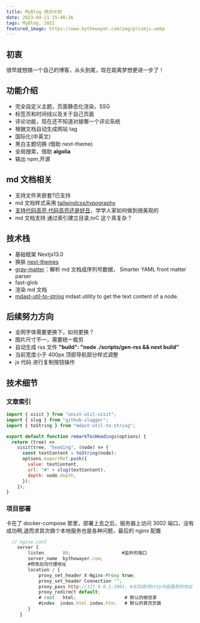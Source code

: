 ```yaml
---
title: MyBlog 待办计划
date: 2023-04-21 15:48:26
tags: MyBlog, 2022
featured_image: https://www.bythewayer.com/img/prismjs.webp
---
```


## 初衷

很早就想搞一个自己的博客，从头到尾，现在距离梦想更进一步了！

## 功能介绍

- 完全自定义主题，页面静态化渲染，SSG
- 标签页和时间线以及关于自己页面
- 评论功能，现在还不知道对接哪一个评论系统
- 根据文档自动生成网站 tag
- 国际化(中英文)
- 黑白主题切换 (借助 next-theme)
- 全局搜索，借助 **algolia**
- 输出 npm,开源

## md 文档相关

- 支持文件夹嵌套?已支持
- md 文档样式采用 [tailwindcss/typography](https://tailwindcss.com/docs/typography-plugin)
- [支持代码高亮,代码高亮还是好丑](https://prismjs.com/index.html)，学学人家如何做到很美观的
- md 文档支持 通过索引建立目录,toC 这个真复杂？

## 技术栈

- 基础框架 Nextjs13.0
- 换肤 [next-themes](https://github.com/pacocoursey/next-themes)
- [gray-matter](https://github.com/jonschlinkert/gray-matter)：解析 md 文档成序列号数据， Smarter YAML front matter parser
- fast-glob
- 渲染 md 文档
- [mdast-util-to-string](https://www.npmjs.com/package/mdast-util-to-string) mdast utility to get the text content of a node.

## 后续努力方向

- 全网字体需要更换下，如何更换？
- 图片尺寸不一，需要统一裁剪
- 自动生成 rss 文件 **"build": "node ./scripts/gen-rss && next build"**
- 当前宽度小于 400px 顶部导航部分样式调整
- js 代码 进行复制按钮操作

## 技术细节

### 文章索引

```js
import { visit } from "unist-util-visit";
import { slug } from "github-slugger";
import { toString } from "mdast-util-to-string";

export default function remarkTocHeadings(options) {
  return (tree) =>
    visit(tree, "heading", (node) => {
      const textContent = toString(node);
      options.exportRef.push({
        value: textContent,
        url: "#" + slug(textContent),
        depth: node.depth,
      });
    });
}
```

### 项目部署

卡在了 docker-compose 那里，部署上去之后，服务器上访问 3002 端口，没有成功啊,退而求其次搞个本地服务也是各种问题，最后的 nginx 配置

```js
  // nginx.conf
    server {
        listen       80;                   #监听的端口
        server_name  bythewayer.com;
        #修改反向代理地址
        location / {
            proxy_set_header X-Nginx-Proxy true;
            proxy_set_header Connection "";
            proxy_pass http://127.0.0.1:3001; #实际提供http内容服务的地址
            proxy_redirect default;
            # root   html;                  # 默认的根目录
            #index  index.html index.htm;   # 默认的首页页面
        }
     }
```
